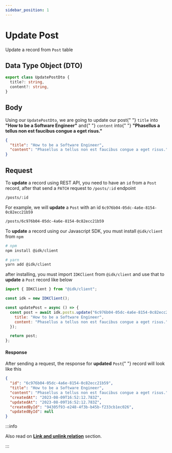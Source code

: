 ```yaml
---
sidebar_position: 1
---
```


# Update Post


Update a record from `Post` table

## Data Type Object (DTO)

```typescript
export class UpdatePostDto {
  title?: string,
  content?: string,
}
```

## Body

<BrowserWindow url="/posts/:id">

<p>
  Using our <code>UpdatePostDto</code>, we are going to update our post{" "}
  <code>title</code> into <b>"How to be a Software Engineer"</b> and{" "}
  <code>content</code> into{" "}
  <b>"Phasellus a tellus non est faucibus congue a eget risus."</b>
</p>

```json
{
  "title": "How to be a Software Engineer",
  "content": "Phasellus a tellus non est faucibus congue a eget risus."
}
```

</BrowserWindow>

## Request

<Tabs>
  <TabItem value="rest_api" label="REST API" default>
  To <b>update</b> a record using REST API, you need to have an <code>id</code> from a <code>Post</code> record, after that send a <code>PATCH</code> request to <code>/posts/:id</code> endpoint

```md title="[PATCH]"
/posts/:id
```

For example, we will <b>update</b> a <code>Post</code> with an id <code>6c976b04-05dc-4a6e-8154-0c82ecc21b59</code>

```md title="[PATCH]"
/posts/6c976b04-05dc-4a6e-8154-0c82ecc21b59
```

  </TabItem>
  <TabItem value="js_sdk" label="Javascript SDK">
  To <b>update</b> a record using our Javascript SDK, you must install <code>@idk/client</code> from <code>npm</code>

```bash
# npm
npm install @idk/client

# yarn
yarn add @idk/client
```

after installing, you must import <code>IDKClient</code> from <code>@idk/client</code> and use that to **update** a <code>Post</code> record like below

```javascript
import { IDKClient } from "@idk/client";

const idk = new IDKClient();

const updatePost = async () => {
  const post = await idk.posts.update("6c976b04-05dc-4a6e-8154-0c82ecc21b59", {
    title: "How to be a Software Engineer",
    content: "Phasellus a tellus non est faucibus congue a eget risus.",
  });

  return post;
};
```

  </TabItem>
</Tabs>

#### Response

<BrowserWindow url="/posts/6c976b04-05dc-4a6e-8154-0c82ecc21b59">

<p>
  After sending a request, the response for <b>updated</b> <code>Post</code>{" "}
  record will look like this
</p>

```json
{
  "id": "6c976b04-05dc-4a6e-8154-0c82ecc21b59",
  "title": "How to be a Software Engineer",
  "content": "Phasellus a tellus non est faucibus congue a eget risus.",
  "createdAt": "2023-08-09T16:52:12.783Z",
  "updatedAt": "2023-08-09T16:52:12.783Z",
  "createdById": "94305f93-e248-4f3b-b45b-f233cb1ec026",
  "updatedById": null
}
```

</BrowserWindow>

:::info

Also read on **[Link and unlink relation](./)** section.

:::
